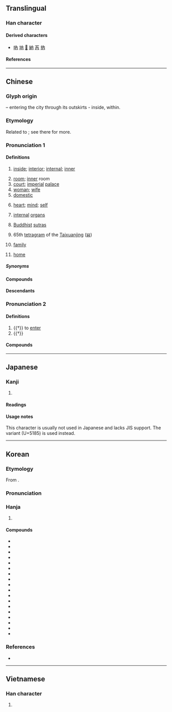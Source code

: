 {{also|内}}
{{character info}}
{{character info|0x2F814}}
==Translingual==
{{stroke order|strokes=4}}

===Han character===
{{Han char|rn=11|rad=入|as=02|sn=4|four=40227|canj=OB|ids=⿻冂入}}

====Derived characters====
* [[吶]] [[㘨]] [[𢗉]] [[納]] [[芮]] [[抐]]

====References====
{{Han ref|kx=0125.350|dj=0267.030|hdz=10097.020|uh=5167}}

----

==Chinese==
{{zh-forms|s=内}}

===Glyph origin===
{{Han etym}}
{{Han compound|冂|入|t1=city outskirts|t2=to enter|ls=ic}} – entering the city through its outskirts - inside, within.

===Etymology===
Related to {{och-l|入|to enter}}; see there for more.

===Pronunciation 1===
{{zh-pron
|m=nèi
|ma=y
|m-s=nui4
|dg=луй3
|c=noi6
|c-t=
|g=lui5
|h=pfs=nui;gd=nui4
|j=nai3
|mb=nō
|md=nô̤i
|mn=xm,zz,tw,sg:lāi/qz:lǎi/lōe
|mn_note=lāi/lǎi - vernacular; lōe - literary
|mn-t=lai6
|w=3ne
|x=lei5/lei4
|x_note=lei5 - vernacular; lei4- literary
|mc=y
|oc=2,y
|cat=n,a
}}

====Definitions====
{{zh-hanzi}}

# [[inside]]; [[interior]]; [[internal]]; [[inner]]
#: {{zh-ant|外}}
#: {{zh-x|內傷|internal injury}}
# [[room]]; [[inner]] room
# [[court]]; [[imperial]] [[palace]]
# [[woman]]; [[wife]]
# [[domestic]]
#: {{zh-x|內戰|civil war}}
# [[heart]]; [[mind]]; [[self]]
# {{lb|zh|TCM}} [[internal]] [[organ]]s
# {{lb|zh|Buddhism}} [[Buddhist]] [[sutra]]s
# 65th [[tetragram]] of the [[Taixuanjing]] ([[𝍆]])
# {{lb|zh|Teochew}} [[family]]
# {{lb|zh|Teochew|Tong'an|_|Hokkien}} [[home]]
#: {{zh-x|伊 無 在 內。|tr=i1 bho5 do6 '''lai6'''.|He/she is not home.|MN-T}}

=====Synonyms=====
{{zh-dial|家}}

====Compounds====
{{zh-der|內腔:[[lumen]]|內務|內孫|內丹|內賊|外弛內張|內美|內臟|內寢|南內|內訓|內帑|內外夾攻|內興安嶺|內幕|內情|內地稅|內荏|內閣總理|內閣|內政部|內丹功|內亂罪|內轉|內艱|內姊|內附|內標|幾內亞灣|內政|內障|內裡|內蒙古|內層|室內設計|內遷|內澇|外寬內深|內官|內侍|內顧|內命|內府|內應|名聞海內|內痔|內變|市內|內資|內功|內姪|內女|內在論|內流河|內面|內舉|內懷|內債|塞內加爾|內眷|反聽內視|好內|內造|局內人|內在美|在內|大內|內景|內犯|內奸|內傅|內臺|以內|內外姻黨|內銷|內海|內服|內間|內囊|內因|心內膜|內爭|內角|內憂|內慧|國內要聞|內嫂|外圓內方|五內|內勤|內斂|內教|內幕消息|內堂屋|內線交易|內兄弟|內港|內錯角|內含|內臣|內人|內參|內史|內胎|內心|內省|內衣褲|內娣|室內|內家拳法|國內|內呼吸|內堂|內線|內婚制|內視鏡|內妹|內河|內戚|內陸國|國內新聞|心內膜炎|內兄|內急|內皮|廣內|內用|內傳|場內|內助|內親|內使|內地|內柔外剛|幾內亞|內八字腳|室內植物|內掌櫃的|年內|充內行|內姓|內集|內詳|內燃機|分內事|內衣|內行星|外剛內柔|內外交迫|內典|內部|內嬖|內行|內分泌|內角球|內難|壽終內寢|內調|內事|內野|內相|內訌|內知|內學|內焰|塞內|內寒|寰內|內備|內聚力|中文內碼|室內樂|內分泌腺|內職|安內攘外|安內|內賓|內治|內疚|內家|委內瑞拉|內道場|內動詞|宇內|圈內|內涵|內寵|內規|內城|內長城|丁內艱|內苑|內斜視|內監|內傷|內顧之憂|內陸湖|內諱|內子|內才|內耳炎|五內如焚|內中|內主|內廷|內戰|外寬內忌|外厲內荏|內鬨|分內|內毒|內膜|內出血|內向|內定|內府本|影子內閣|外柔內剛|內家妝|國內法|境內|內外|其內|內煩|內容|內行人|內宅|內心戲|內虛外實|內陸海|內心深處|內流區|內聖外王|內蘊|內德|內科|內陸|內鬥|功濟宇內|內室|內省不疚|內服藥|內閣制|內逼|內輔|內觀|內製作|內耳|內縴|內視反聽|內碼|內熱|內毒素|內撫|內憂外患|內弟|內庫|內姪女|內外交困|內壼|內地雜居|內力|內亂|內秉堅孤|內朝|內在|內患|服內生子|眉睫之內|林內鄉|海內一統|暴內陵外|懼內|河內|海內|方內|看守內閣|直內方外|界內球|瀨戶內海|眼內無珠|海內無雙|白內障|綠內障|走內線|過渡內閣|衙內|臥內|色厲內荏|責任內閣|顱內壓|黨內初選|黃帝內經|銘感五內|體內美容|體內受精|聯立內閣|賢內助|鋒芒內斂|聯合內閣|關內|雞內金|關內侯|院內感染|返躬內省|賤內|超然內閣|屋內|內核|月內:ge̍h-lāi|內湖|內埔|內門|湖內|攘外安內|內收|內收肌|厝內:chhù-lāi;Min Nan|內亞|內華達|內江|內底|外王內帝}}

====Descendants====
{{CJKV||j=内|ない|내|nội}}

===Pronunciation 2===
{{zh-pron
|m=nà
|c=naap6
|dial=n
|oc=1,n
|cat=v
}}

====Definitions====
{{zh-hanzi}}

# {{†}} to [[enter]]
# {{†}} {{zh-original|納|to [[pay]]}}

====Compounds====
{{zh-der|fold=1|周內}}

{{zh-cat|Beginning}}

----

==Japanese==
{{ja-kanji forms|内|內}}

===Kanji===
{{ja-kanji|grade=|rs=入02}}

# {{rfdef|ja|sort=入02}}

====Readings====
{{ja-readings
|goon=ない
|kanon=だい
|kun=うち, いる, いれる
}}

====Usage notes====
This character is usually not used in Japanese and lacks JIS support. The variant {{m|ja|内}} (U+5185) is used instead.

----

==Korean==

===Etymology===
From {{der|ko|ltc|sort=내|-}} {{ltc-l|內}}.
{{hanja-ety
|dk={{okm-l|뇡〮|nwóy}}
|m={{okm-l|ᄂᆡ〯|nǒy}}
|mh={{okm-l|[[않|안〮]]|án}}
|ml=雜語#하34B
}}
===Pronunciation===
{{ko-hanja-pron|내|l=y}}

===Hanja===
{{ko-hanja-search}}
{{ko-hanja|안|내}}

# {{hanja form of|내|[[inside]]}}

====Compounds====
{{der-top3|Compounds}}
* {{ko-l|가내|家內}}
* {{ko-l|국내|國內}}
* {{ko-l|내각|內閣}}
* {{ko-l|내과|內科}}
* {{ko-l|내란|內亂}}
* {{ko-l|내부|內部}}
* {{ko-l|내용|內容}}
* {{ko-l|내장|內臟}}
* {{ko-l|내전|內戰}}
* {{ko-l|시내|市內}}
* {{ko-l|실내|室內}}
* {{ko-l|안내|案內}}
* {{ko-l|내수|內需}}
* {{ko-l|이내|以內}}
* {{ko-l|내외|內外}}
* {{ko-l|내륙|內陸}}
* {{ko-l|내강|內腔}}
* {{ko-l|내시경|內視鏡}}
{{der-bottom}}

===References===
* {{R:hanjadoc|652}}

----

==Vietnamese==

===Han character===
{{vi-readings|reading=nội|rs=入02}}

# {{rfdef|vi|sort=入02}}